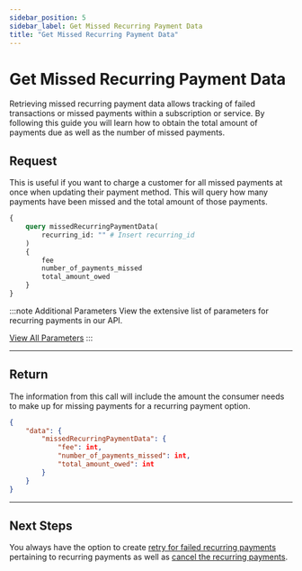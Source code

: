 ```yaml
---
sidebar_position: 5
sidebar_label: Get Missed Recurring Payment Data
title: "Get Missed Recurring Payment Data"
---
```



# Get Missed Recurring Payment Data
Retrieving missed recurring payment data allows tracking of failed transactions or missed payments within a subscription or service. By following this guide you will learn how to obtain the total amount of payments due as well as the number of missed payments.


## Request
This is useful if you want to charge a customer for all missed payments at once when updating their payment method. This will query how many payments have been missed and the total amount of those payments.

```graphql title="GraphQL"
{
    query missedRecurringPaymentData(
        recurring_id: "" # Insert recurring_id
    ) 
    {
        fee
        number_of_payments_missed
        total_amount_owed
    }
}
```

:::note  Additional Parameters
View the extensive list of parameters for recurring payments in our API.

<a href= "../../../api/recurring#get-missed-recurring-payment-data" class="button button--primary button--md">View All Parameters</a>
:::


***

## Return
The information from this call will include the amount the consumer needs to make up for missing payments for a recurring payment option.

```JSON title="JSON"
{
    "data": {
        "missedRecurringPaymentData": {
            "fee": int,
            "number_of_payments_missed": int,
            "total_amount_owed": int
        }
    }
}

```
***

## Next Steps
You always have the option to create [retry for failed recurring payments](retry_failed_recurring_payments.mdx) pertaining to recurring payments as well as [cancel the recurring payments](cancel_recurring_payments.mdx).

